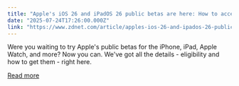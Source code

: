 ```yaml
---
title: "Apple's iOS 26 and iPadOS 26 public betas are here: How to access and why you'll want to"
date: "2025-07-24T17:26:00.000Z"
link: "https://www.zdnet.com/article/apples-ios-26-and-ipados-26-public-betas-are-here-how-to-access-and-why-youll-want-to/"
---
```


Were you waiting to try Apple's public betas for the iPhone, iPad, Apple Watch, and more? Now you can. We've got all the details - eligibility and how to get them - right here.

[Read more](https://www.zdnet.com/article/apples-ios-26-and-ipados-26-public-betas-are-here-how-to-access-and-why-youll-want-to/)
